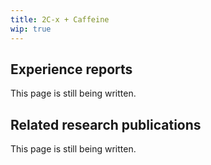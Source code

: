 ---
title: 2C-x + Caffeine
wip: true
---

## Experience reports

This page is still being written.

## Related research publications

This page is still being written.

